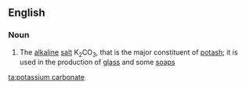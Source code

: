 ==English==

===Noun===
{{wikipedia}}
{{en-noun|head=[[potassium]] [[carbonate]]|-}}

# {{context|inorganic compound|lang=en}} The [[alkaline]] [[salt]] K<sub>2</sub>CO<sub>3</sub>, that is the major constituent of [[potash]]; it is used in the production of [[glass]] and some [[soap]]s

[[ta:potassium carbonate]]